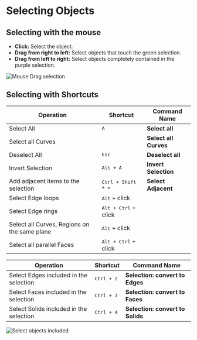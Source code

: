 # Selecting Objects

## Selecting with the mouse

- **Click:** Select the object.
- **Drag from right to left:** Select objects that touch the green selection.
- **Drag from left to right:** Select objects completely contained in the purple selection.

![Mouse Drag selection](/img/mouse-drag-selection.gif)

## Selecting with Shortcuts

| Operation                                    | Shortcut                      | Command Name     |
| -------------------------------------------- | ----------------------------- | --------------------- |
| Select All                                   | <kbd>A</kbd>                  | **Select all**        |
| Select all Curves                            |                               | **Select all Curves** |
| Deselect All                                 | <kbd>Esc</kbd>                | **Deselect all**      |
| Invert Selection                             | <kbd>Alt + A</kbd>            | **Invert Selection**  |
| Add adjacent items to the selection          | <kbd>Ctrl + Shift + =</kbd>   | **Select Adjacent**   |
| Select Edge loops                            | <kbd>Alt</kbd> + click           |                       |
| Select Edge rings                            | <kbd>Alt + Ctrl</kbd> + click |                       |
| Select all Curves, Regions on the same plane | <kbd>Alt</kbd> + click           |                       |
| Select all parallel Faces                    | <kbd>Alt + Ctrl</kbd> + click |                       |

| Operation                               | Shortcut            | Command Name                |
| --------------------------------------- | ------------------- | -------------------------------- |
| Select Edges included in the selection  | <kbd>Ctrl + 2</kbd> | **Selection: convert to Edges**  |
| Select Faces included in the selection  | <kbd>Ctrl + 3</kbd> | **Selection: convert to Faces**  |
| Select Solids included in the selection | <kbd>Ctrl + 4</kbd> | **Selection: convert to Solids** |

![Select objects included](/img/select-objects-included.gif)




